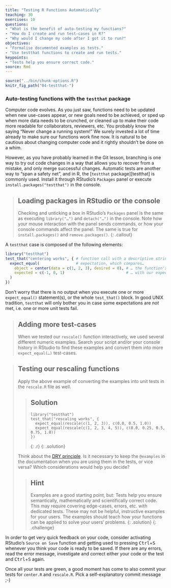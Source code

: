 ```yaml
---
title: "Testing R Functions Automatically"
teaching: 30
exercises: 10
questions:
- "What is the benefit of auto-testing my functions?"
- "How do I create and run test-cases in R?"
- "Why would I change my code after I got it to run?"
objectives:
- "Formalise documented examples as tests."
- "Use testthat functions to create and run tests."
keypoints:
- "Tests help you ensure correct code."
source: Rmd
---
```


```r
source("../bin/chunk-options.R")
knitr_fig_path("04-testthat-")
```

### Auto-testing functions with the `testthat` package

Computer code evolves. As you just saw, functions need to be updated
when new use-cases appear, or new goals need to be achieved, or
sped up when more data needs to be crunched, or cleaned up to make their code
more readable for collaborators, reviewers, etc. You probably know the saying
"Never change a running system!" We surely invested a lot of time already to make
sure our functions work fine now. It is natural to be cautious about changing
computer code and it rightly shouldn't be done on a whim.

However, as you have probably learned in the Git lesson, branching is one way to
try out code changes in a way that allows you to recover from a mistake, and only
merge successful changes. Automatic tests are another way to "span a safety net",
and in R, the [`testthat` package][testthat] is commonly used. Install it through
RStudio's `Packages` panel or execute `install.packages("testthat")` in the console.

> ## Loading packages in RStudio or the console
>
> Checking and unticking a box in RStudio's `Packages` panel is the same as
> executing `library("…")` and `detach("…")` in the console. Note how your mouse
> interaction with the panel sends commands, or how your console commands affect
> the panel. The same is true for `install.packages()` and `remove.packages()`.
{: .callout}

A `testthat` case is composed of the following elements:

```r
library("testthat")
test_that("centering works", { # function call with a descriptive string
  expect_equal(                # expectation, which compares…
    object = center(data = c(1, 2, 3), desired = 0), # … the function's actual output…
    expected = c(-1, 0, 1)                           # … with our expected result
  )
})
```

Don't worry that there is no output when you execute one or more `expect_equal()`
statement(s), or  the whole `test_that()` block. In good UNIX
tradition, `testthat` will only bother you in case some expectations are _not_
met, i.e. one or more unit tests fail.

> ## Adding more test-cases
>
> When we tested our `rescale()` function interactively, we used several different
> numeric examples. Search your script and/or your console history in RStudio to
> find these examples and convert them into more `expect_equal(…)` test-cases.


> ## Testing our rescaling functions
>
> Apply the above example of converting the examples into unit tests in the
> `rescale.R` file as well.
>
> > ## Solution
> > ~~~
> > library("testthat")
> > test_that("rescaling works", {
> >   expect_equal(rescale(c(1, 2, 3)), c(0.0, 0.5, 1.0))
> >   expect_equal(rescale(c(1, 2, 3, 4, 5)), c(0.0, 0.25, 0.5, 0.75, 1.0))
> > })
> > ~~~
> > {: .r}
> {: .solution}
> 
> Think about the [DRY principle]({{ page.root }}/03-func-R/#composing-functions).
> Is it necessary to keep the `@examples` in the documentation when you are using
> them in the tests, or vice versa? Which considerations would help you decide?
>
> > ## Hint
> > 
> > Examples are a good starting point, but: Tests help you ensure semantically,
> > mathematically and scientifically correct code. This may require covering
> > edge-cases, errors, etc. with dedicated tests. These may not be helpful,
> > instructive examples for your users. The examples should teach how  your
> > functions can be applied to solve your users' problems.
> {: .solution}
{: .challenge}

In order to get very quick feedback on your code, consider activating RStudio's
`Source on Save` function and getting used to pressing <kbd>Ctrl</kbd>+<kbd>S</kbd>
whenever you think your code is ready to be saved. If there are any errors, read
the error message, investigate and correct either your code or the test and
<kbd>Ctrl</kbd>+<kbd>S</kbd> again.

Once all your tests are green, a good moment has come to also commit your tests
for `center.R` and `rescale.R`. Pick a self-explanatory commit message ;-)
